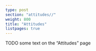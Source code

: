 ---
type: post
section: "attitudes//"
weight: 800
title: "Attitudes"
listpages: true
---

TODO some text on the "Attitudes" page

